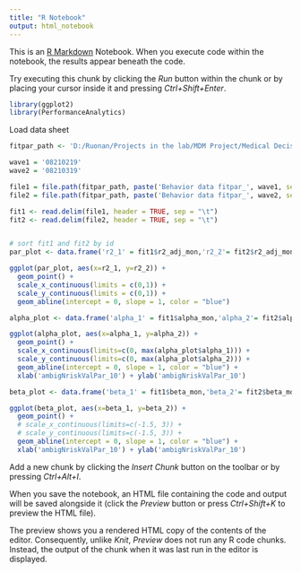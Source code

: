 ```yaml
---
title: "R Notebook"
output: html_notebook
---
```


This is an [R Markdown](http://rmarkdown.rstudio.com) Notebook. When you execute code within the notebook, the results appear beneath the code. 

Try executing this chunk by clicking the *Run* button within the chunk or by placing your cursor inside it and pressing *Ctrl+Shift+Enter*. 

```r
library(ggplot2)
library(PerformanceAnalytics)

```

Load data sheet
```r
fitpar_path <- 'D:/Ruonan/Projects in the lab/MDM Project/Medical Decision Making Imaging/MDM_imaging/Behavioral Analysis/Behavior fitpar files'

wave1 = '08210219'
wave2 = '08210319'

file1 = file.path(fitpar_path, paste('Behavior data fitpar_', wave1, sep=''), paste('param_Behavior data fitpar_', wave1, '.txt', sep=''))
file2 = file.path(fitpar_path, paste('Behavior data fitpar_', wave2, sep=''), paste('param_Behavior data fitpar_', wave2, '.txt', sep=''))

fit1 <- read.delim(file1, header = TRUE, sep = "\t")
fit2 <- read.delim(file2, header = TRUE, sep = "\t")

```


```r

```


```r
# sort fit1 and fit2 by id
par_plot <- data.frame('r2_1' = fit1$r2_adj_mon,'r2_2'= fit2$r2_adj_mon)

ggplot(par_plot, aes(x=r2_1, y=r2_2)) +
  geom_point() +
  scale_x_continuous(limits = c(0,1)) +
  scale_y_continuous(limits = c(0,1)) +
  geom_abline(intercept = 0, slope = 1, color = "blue")
```


```r
alpha_plot <- data.frame('alpha_1' = fit1$alpha_mon,'alpha_2'= fit2$alpha_mon)

ggplot(alpha_plot, aes(x=alpha_1, y=alpha_2)) +
  geom_point() +
  scale_x_continuous(limits=c(0, max(alpha_plot$alpha_1))) +
  scale_y_continuous(limits=c(0, max(alpha_plot$alpha_2))) +
  geom_abline(intercept = 0, slope = 1, color = "blue") +
  xlab('ambigNriskValPar_10') + ylab('ambigNriskValPar_10')
```

```r
beta_plot <- data.frame('beta_1' = fit1$beta_mon,'beta_2'= fit2$beta_mon)

ggplot(beta_plot, aes(x=beta_1, y=beta_2)) +
  geom_point() +
  # scale_x_continuous(limits=c(-1.5, 3)) +
  # scale_y_continuous(limits=c(-1.5, 3)) +
  geom_abline(intercept = 0, slope = 1, color = "blue") +
  xlab('ambigNriskValPar_10') + ylab('ambigNriskValPar_10')
```

Add a new chunk by clicking the *Insert Chunk* button on the toolbar or by pressing *Ctrl+Alt+I*.

When you save the notebook, an HTML file containing the code and output will be saved alongside it (click the *Preview* button or press *Ctrl+Shift+K* to preview the HTML file).

The preview shows you a rendered HTML copy of the contents of the editor. Consequently, unlike *Knit*, *Preview* does not run any R code chunks. Instead, the output of the chunk when it was last run in the editor is displayed.
